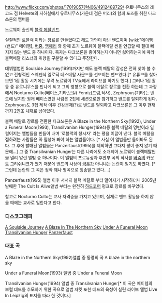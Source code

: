 http://www.flickr.com/photos/17019057@N06/4912489729/
유로니무스의 레코드 점 Helvete의 지하실에서 유로니무스(가운데 검은 머리)와 함께 포즈를 취한 다크쓰론의 멤버들

노르웨이 출신의 [[블랙 메탈]]밴드.

실질적인 로블랙 이라는 장르를 만들었다고 헤도 과언이 아닌 밴드이며 [wiki:"메이헴(밴드)" 메이헴], [[버줌]], [[엠페러]] 와 함께 초기 노르웨이 블랙메탈 씬을 언급할 때 절대 빠지지 않는 밴드 중 하나이다. 혹자는 다크쓰론을 좋아하는지 아니면 싫어하는지에 따라 블랙메탈 리스너의 취향을 구분할 수 있다고 주장한다.

데뷔앨범인 Soulside Journey(1991)까지만 해도 블랙 메탈의 감성은 전혀 찾아 볼 수 없고 전형적인 스웨덴식 멜로딕 데스메탈 사운드를 선보이는 밴드였다.[* 유튜브를 찾아보면 1집 활동 시기에는 무려 노르웨이 TV쇼에서 라이브를 하기도 했다.] 그러나 1집 활동 중 유로니무스를 만나게 되고 그의 영향으로 블랙 메탈로 장르를 전환 하는데 그 과정에서 Nocturno Culto(베이스,기타,보컬) Fenriz(드럼,작사), Zephryous(기타)는 밴드에 남지만 원래 베이스였던 사람은 2집에 세션으로만 참가하고 밴드를 탈퇴하게 된다. Zephryous도 3집 제작 이후 건강문제(?)로 밴드를 탈퇴하고 다크쓰론은 그 이후 현재까지 2인조 체재로 남아있다.

블랙 메탈로 장르를 전환한 다크쓰론은 A Blaze in the Northern Sky(1992), Under a Funeral Moon(1993), Transilvanian Hunger(1994)등 블랙 메탈의 명반이라 일컬어지는 앨범들을 만들어 내며 '로블랙의 창시자' 라는 평을 이끌어 낸다. 블랙 메탈을 접하려는 사람들은 꼭 필청해 봐야 하는 앨범들이다. [* 사실 이 앨범들만 들어봐도 된다. 그 후에 발매된 앨범들은 Panzerfaust(1995)를 제외하면 그다지 평이 좋지 않기 때문에...] 그 중 Transilvanian Hunger는 다른 나라에도 소개되어 노르웨이 블랙메탈씬을 널리 알린 앨범 중 하나이다. 이 앨범의 프로듀싱과 후반부 곡의 작사를 [[버줌]]의 카운트 그리쉬니크가 했기 때문에 밴드의 사상이 [[극우]]가 아니냐는 논란이 일기도 하였다. [* 그런데 논란의 그 곡은 정작 꽤나 명곡으로 칭송받고 있다....]

Panzerfaust(1995) 앨범 이후 서서히 블랙 메탈로 부터 멀어지기 시작하더니 2005년 발매한 The Cult Is Alive앨범 부터는 완전히 [[하드코어]] 펑크로 장르를 바꾸었다. 

참고로 Nocturno Culto는 교사 자격증을 가지고 있으며, 실제로 밴드 활동을 하지 않을 때에는 교사로 일한다고 한다. 

=== 디스코그래피 ===
[[A Soulside Journey]]
[[A Blaze In The Northern Sky]]
[[Under A Funeral Moon]]
[[Transilvanian Hunger]]
[[Panzerfaust]]

=== 대표 곡 ===
A Blaze in the Northern Sky(1992)앨범 중 동명의 곡 A blaze in the northern sky

{{{#!html
<object width="420" height="315"><param name="movie" value="http://www.youtube.com/v/Un2zVoG3NiE?version=3&amp;hl=ko_KR"></param><param name="allowFullScreen" value="true"></param><param name="allowscriptaccess" value="always"></param><embed src="http://www.youtube.com/v/Un2zVoG3NiE?version=3&amp;hl=ko_KR" type="application/x-shockwave-flash" width="420" height="315" allowscriptaccess="always" allowfullscreen="true"></embed></object>}}}


Under a Funeral Moon(1993) 앨범 중 Under a Funeral Moon

{{{#!html
<object width="420" height="315"><param name="movie" value="http://www.youtube.com/v/LtT3AIX3_js?version=3&amp;hl=ko_KR"></param><param name="allowFullScreen" value="true"></param><param name="allowscriptaccess" value="always"></param><embed src="http://www.youtube.com/v/LtT3AIX3_js?version=3&amp;hl=ko_KR" type="application/x-shockwave-flash" width="420" height="315" allowscriptaccess="always" allowfullscreen="true"></embed></object>}}}


Transilvanian Hunger(1994) 앨범 중 Transilvanian Hunger[* 이 곡은 메이헴의 보컬 데드를 추모하기 위한 곡으로 앨범 자켓 또한 데드의 육성이 실린 라이브 앨범 Live In Leipzig의 표지를 따라 한 것이다.]

{{{#!html
<object width="420" height="315"><param name="movie" value="http://www.youtube.com/v/mwiRPXCtmsc?version=3&amp;hl=ko_KR"></param><param name="allowFullScreen" value="true"></param><param name="allowscriptaccess" value="always"></param><embed src="http://www.youtube.com/v/mwiRPXCtmsc?version=3&amp;hl=ko_KR" type="application/x-shockwave-flash" width="420" height="315" allowscriptaccess="always" allowfullscreen="true"></embed></object>}}}
